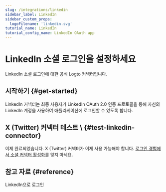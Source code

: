 ```yaml
---
slug: /integrations/linkedin
sidebar_label: LinkedIn
sidebar_custom_props:
  logoFilename: 'linkedin.svg'
tutorial_name: LinkedIn
tutorial_config_name: LinkedIn OAuth app
---
```




# LinkedIn 소셜 로그인을 설정하세요

LinkedIn 소셜 로그인에 대한 공식 Logto 커넥터입니다.

<GuideTip />

## 시작하기 \{#get-started}

LinkedIn 커넥터는 최종 사용자가 LinkedIn OAuth 2.0 인증 프로토콜을 통해 자신의 LinkedIn 계정을 사용하여 애플리케이션에 로그인할 수 있도록 합니다.

<Integration />

## X (Twitter) 커넥터 테스트 \ \{#test-linkedin-connector}

이제 완료되었습니다. X (Twitter) 커넥터가 이제 사용 가능해야 합니다. [로그인 경험에서 소셜 커넥터 활성화](/connectors/social-connectors/#enable-social-sign-in)를 잊지 마세요.

## 참고 자료 \{#reference}

<Url href="https://learn.microsoft.com/en-us/linkedin/consumer/integrations/self-serve/sign-in-with-linkedin">
  LinkedIn으로 로그인
</Url>
